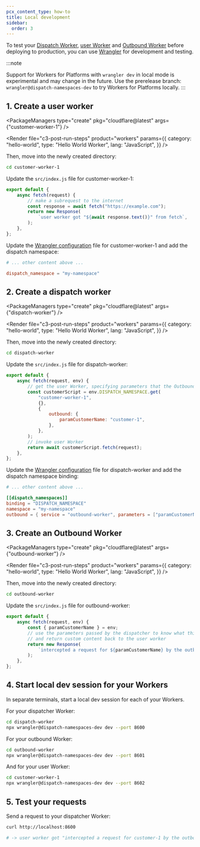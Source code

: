 ```yaml
---
pcx_content_type: how-to
title: Local development
sidebar:
  order: 3
---
```



To test your [Dispatch Worker](/cloudflare-for-platforms/workers-for-platforms/reference/how-workers-for-platforms-works/#dynamic-dispatch-worker), [user Worker](/cloudflare-for-platforms/workers-for-platforms/reference/how-workers-for-platforms-works/#user-workers) and [Outbound Worker](/cloudflare-for-platforms/workers-for-platforms/configuration/outbound-workers/) before deploying to production, you can use [Wrangler](/workers/wrangler) for development and testing.

:::note

Support for Workers for Platforms with `wrangler dev` in local mode is experimental and may change in the future. Use the prerelease branch: `wrangler@dispatch-namespaces-dev` to try Workers for Platforms locally.
:::

## 1. Create a user worker

<PackageManagers
	type="create"
	pkg="cloudflare@latest"
	args={"customer-worker-1"}
/>

<Render
	file="c3-post-run-steps"
	product="workers"
	params={{
		category: "hello-world",
		type: "Hello World Worker",
		lang: "JavaScript",
	}}
/>

Then, move into the newly created directory:

```sh
cd customer-worker-1
```

Update the `src/index.js` file for customer-worker-1:

```javascript
export default {
	async fetch(request) {
		// make a subrequest to the internet
		const response = await fetch("https://example.com");
		return new Response(
			`user worker got "${await response.text()}" from fetch`,
		);
	},
};
```

Update the [Wrangler configuration](/workers/wrangler/configuration) file for customer-worker-1 and add the dispatch namespace:


<WranglerConfig>

```toml
# ... other content above ...

dispatch_namespace = "my-namespace"
```

</WranglerConfig>

## 2. Create a dispatch worker

<PackageManagers
	type="create"
	pkg="cloudflare@latest"
	args={"dispatch-worker"}
/>

<Render
	file="c3-post-run-steps"
	product="workers"
	params={{
		category: "hello-world",
		type: "Hello World Worker",
		lang: "JavaScript",
	}}
/>

Then, move into the newly created directory:

```sh
cd dispatch-worker
```

Update the `src/index.js` file for dispatch-worker:

```javascript
export default {
	async fetch(request, env) {
		// get the user Worker, specifying parameters that the Outbound Worker will see when it intercepts a user worker's subrequest
		const customerScript = env.DISPATCH_NAMESPACE.get(
			"customer-worker-1",
			{},
			{
				outbound: {
					paramCustomerName: "customer-1",
				},
			},
		);
		// invoke user Worker
		return await customerScript.fetch(request);
	},
};
```

Update the [Wrangler configuration](/workers/wrangler/configuration) file for dispatch-worker and add the dispatch namespace binding:

<WranglerConfig>

```toml
# ... other content above ...

[[dispatch_namespaces]]
binding = "DISPATCH_NAMESPACE"
namespace = "my-namespace"
outbound = { service = "outbound-worker", parameters = ["paramCustomerName"] }
```

</WranglerConfig>

## 3. Create an Outbound Worker

<PackageManagers
	type="create"
	pkg="cloudflare@latest"
	args={"outbound-worker"}
/>

<Render
	file="c3-post-run-steps"
	product="workers"
	params={{
		category: "hello-world",
		type: "Hello World Worker",
		lang: "JavaScript",
	}}
/>

Then, move into the newly created directory:

```sh
cd outbound-worker
```

Update the `src/index.js` file for outbound-worker:

```javascript
export default {
	async fetch(request, env) {
		const { paramCustomerName } = env;
		// use the parameters passed by the dispatcher to know what this user this request is for
		// and return custom content back to the user worker
		return new Response(
			`intercepted a request for ${paramCustomerName} by the outbound`,
		);
	},
};
```

## 4. Start local dev session for your Workers

In separate terminals, start a local dev session for each of your Workers.

For your dispatcher Worker:

```sh
cd dispatch-worker
npx wrangler@dispatch-namespaces-dev dev --port 8600
```

For your outbound Worker:

```sh
cd outbound-worker
npx wrangler@dispatch-namespaces-dev dev --port 8601
```

And for your user Worker:

```sh
cd customer-worker-1
npx wrangler@dispatch-namespaces-dev dev --port 8602
```

## 5. Test your requests

Send a request to your dispatcher Worker:

```sh
curl http://localhost:8600
```

```sh output
# -> user worker got "intercepted a request for customer-1 by the outbound" from fetch
```
